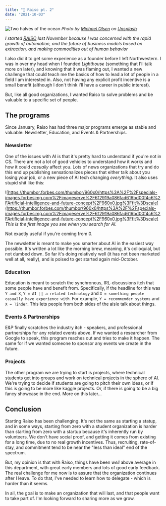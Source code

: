 ```yaml
---
title: "🤖 Raiso pt. 2"
date: "2021-10-03"
---
```


![Two halves of the ocean](https://images.unsplash.com/photo-1507880572231-f85401ce76e6?ixid=MnwxMjA3fDB8MHxwaG90by1wYWdlfHx8fGVufDB8fHx8&ixlib=rb-1.2.1&auto=format&fit=crop&w=2458&q=80)
_Photo by [Michael Olsen](https://unsplash.com/@mganeolsen) on [Unsplash](https://unsplash.com/s/photos/yin-yang?utm_source=unsplash&utm_medium=referral&utm_content=creditCopyText)_

_I started [RAISO](https://raiso.org) last November because I was concerned with the rapid growth of automation, and the future of business models based on extraction, and making commodities out of human behavior_

I also did it to get some experience as a founder before I left Northwestern. I was in over my head when I founded _Lighthouse_ (something that I'll talk more on later), and knowing that it was flaming out, I wanted a new challenge that could teach me the basics of how to lead a lot of people in a field I am interested in. Also, not having any explicit profit incentive is a small benefit (although I don't think i'll have a career in public interest).

But, like all good organizations, I wanted Raiso to solve problems and be valuable to a specific set of people.

## The programs

Since January, Raiso has had three major programs emerge as stable and valuable: Newsletter, Education, and Events & Partnerships.

### Newsletter

One of the issues with AI is that it's pretty hard to understand if you're not in CS. There are not a lot of good vehicles to understand how it works and how it could _casually_ affect you. Lots of news organizations that try and do this end up publishing sensationalizes pieces that either talk about you losing your job, or a new piece of AI tech changing _everything_. It also uses stupid shit like this:

![https://thumbor.forbes.com/thumbor/960x0/https%3A%2F%2Fspecials-images.forbesimg.com%2Fimageserve%2F612919a086fad616bd00f4c6%2FArtificial-intelligence-and-future-concept%2F960x0.jpg%3Ffit%3Dscale](https://thumbor.forbes.com/thumbor/960x0/https%3A%2F%2Fspecials-images.forbesimg.com%2Fimageserve%2F612919a086fad616bd00f4c6%2FArtificial-intelligence-and-future-concept%2F960x0.jpg%3Ffit%3Dscale)
_This is the first image you see when you search for AI._

Not exactly useful if you're coming from 0.

The newsletter is meant to make you smarter about AI in the easiest way possible. It's written a lot like the morning brew, meaning, it's colloquial, but not dumbed down. So far it's doing relatively well (it has not been marketed well at all, really), and is poised to get started again mid-October.

### Education

Education is meant to scratch the synchronous, IRL-discussions itch that some people have and benefit from. Specifically, if the headline for this was `Y and X`, `Y = AI || a related technology` and `X = something people casually have experience with`. For example, `Y = recommender systems` and `X = Tinder`. This lets people from both sides of the aisle talk about things.

### Events & Partnerships

E&P finally scratches the industry itch - speakers, and professional partnerships for any related events above. If we wanted a researcher from Google to speak, this program reaches out and tries to make it happen. The same for if we wanted someone to sponsor any events we create in the future.

### Projects

The other program we are trying to start is projects, where technical students get into groups and work on technical projects in the sphere of AI. We're trying to decide if students are going to pitch their own ideas, or if this is going to be more like kaggle projects. Or, if there is going to be a big fancy showcase in the end. More on this later...

## Conclusion

Starting Raiso has been challenging. It's not the same as starting a statup, and in some ways, starting from zero with a student organization is harder than starting from zero with a startup because it's inherently run by volunteers. We don't have social proof, and getting it comes from existing for a long time, due to no real growth incentives. Thus, recruiting, rate-of-stay, and commitment tend to be near the "less than ideal" end of the spectrum. 

But, my opinion is that with Raiso, things have been _well_ above average in this department, with great early members and lots of good early feedback. The real challenge for me now is to assure that the organization continues after I leave. To do that, I've needed to learn how to delegate - which is harder than it seems. 

In all, the goal is to make an organization that will last, and that people want to take part of. I'm looking forward to sharing more as we grow.